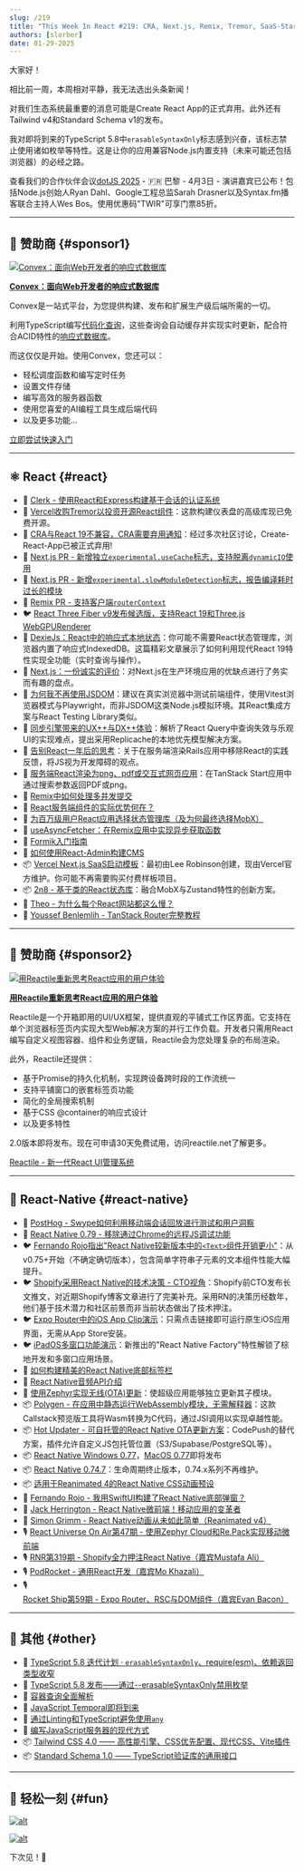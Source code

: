 ```yaml
---
slug: /219
title: "This Week In React #219: CRA, Next.js, Remix, Tremor, SaaS-Starter, Local-First, JSDom, 2n8, RN-Windows, OTA, Polygen, Audio API, Debugging, Shopify, Bottom Tabs, Reanimated, Tailwind, Standard Schema, TypeScript..."
authors: [slorber]
date: 01-29-2025
---
```


大家好！

相比前一周，本周相对平静，我无法选出头条新闻！

对我们生态系统最重要的消息可能是Create React App的正式弃用。此外还有Tailwind v4和Standard Schema v1的发布。

我对即将到来的TypeScript 5.8中`erasableSyntaxOnly`标志感到兴奋，该标志禁止使用诸如枚举等特性。这是让你的应用兼容Node.js内置支持（未来可能还包括浏览器）的必经之路。

查看我们的合作伙伴会议[dotJS 2025](https://www.dotjs.io/?utm_source=thisweekinreact) - 🇫🇷 巴黎 - 4月3日 - 演讲嘉宾已公布！包括Node.js创始人Ryan Dahl、Google工程总监Sarah Drasner以及Syntax.fm播客联合主持人Wes Bos。使用优惠码"TWIR"可享门票85折。

<!-- truncate -->


<Support />

---

## 💸 赞助商 {#sponsor1}

[![Convex：面向Web开发者的响应式数据库](/emails/issues/219/convexbanner.jpg)](https://convex.link/thisweek)

**[Convex：面向Web开发者的响应式数据库](https://convex.link/thisweek)**

Convex是一站式平台，为您提供构建、发布和扩展生产级后端所需的一切。

利用TypeScript编写[代码化查询](https://docs.convex.dev/functions/query-functions/)，这些查询会自动缓存并实现实时更新，配合符合ACID特性的[响应式数据库](https://docs.convex.dev/database)。

而这仅仅是开始。使用Convex，您还可以：

- 轻松调度函数和编写定时任务
- 设置文件存储
- 编写高效的服务器函数
- 使用您喜爱的AI编程工具生成后端代码
- 以及更多功能...

[立即尝试快速入门](https://docs.convex.dev/quickstarts)

---

## ⚛️ React {#react}

- 💸 [Clerk - 使用React和Express构建基于会话的认证系统](https://go.clerk.com/HRqsMAP)
- 📣 [Vercel收购Tremor以投资开源React组件](https://vercel.com/blog/vercel-acquires-tremor)：这款构建仪表盘的高级库现已免费开源。
- 👀 [CRA与React 19不兼容，CRA需要弃用通知](https://github.com/facebook/create-react-app/issues/17004)：经过多次社区讨论，Create-React-App已被正式弃用\!
- 👀 [Next.js PR - 新增独立`experimental.useCache`标志，支持脱离`dynamicIO`使用](https://github.com/vercel/next.js/pull/75240)
- 👀 [Next.js PR - 新增`experimental.slowModuleDetection`标志，报告编译耗时过长的模块](https://github.com/vercel/next.js/pull/75368)
- 👀 [Remix PR - 支持客户端`routerContext`](https://github.com/remix-run/react-router/pull/12515)
- 🐦 [React Three Fiber v9发布候选版，支持React 19和Three.js WebGPURenderer](https://x.com/0xca0a/status/1882441755368563114)
- 📜 [DexieJs：React中的响应式本地状态](https://www.typeonce.dev/article/dexie-js-reactive-local-state-in-react)：你可能不需要React状态管理库，浏览器内置了响应式IndexedDB。这篇精彩文章展示了如何利用现代React 19特性实现全功能（实时查询与操作）。
- 📜 [Next.js：一份诚实的评价](https://beeps.dev/blog/nextjs-an-honest-review)：对Next.js在生产环境应用的优缺点进行了务实而有趣的盘点。
- 📜 [为何我不再使用JSDOM](https://www.epicweb.dev/why-i-won-t-use-jsdom)：建议在真实浏览器中测试前端组件，使用Vitest浏览器模式与Playwright，而非JSDOM这类Node.js模拟环境。其React集成方案与React Testing Library类似。
- 📜 [同步引擎带来的UX++与DX++体验](https://www.carlassmann.com/blog/improve-ux-dx-with-sync-engines)：解析了React Query中查询失效与乐观UI的实现难点，提出采用Replicache的本地优先模型解决方案。
- 📜 [告别React一年后的思考](https://kellysutton.com/2025/01/18/moving-on-from-react-a-year-later.html)：关于在服务端渲染Rails应用中移除React的实践反馈，将JS视为开发障碍的观点。
- 📜 [服务端React渲染为png、pdf或交互式网页应用](https://swizec.com/blog/server-side-react-that-renders-as-png-pdf-or-interactive-webapp/)：在TanStack Start应用中通过搜索参数返回PDF或png。
- 📜 [Remix中如何处理多并发提交](https://tigerabrodi.blog/how-to-handle-multiple-concurrent-submissions-in-remix)
- 📜 [React服务端组件的实际优势何在？](https://tigerabrodi.blog/why-is-react-server-components-actually-beneficial-full-history)
- 📜 [为百万级用户React应用选择状态管理库（及为何最终选择MobX）](https://www.photoroom.com/inside-photoroom/picking-a-state-management-library-why-we-went-with-mobx-)
- 📜 [useAsyncFetcher：在Remix应用中实现异步获取函数](https://www.cerbos.dev/blog/useasyncfetcher-implement-asynchronous-fetch-in-remix)
- 📜 [Formik入门指南](https://playfulprogramming.com/posts/formik-intro)
- 📜 [如何使用React-Admin构建CMS](https://marmelab.com/blog/2025/01/24/how-to-build-a-cms-with-react-admin.html)
- 📦 [Vercel Next.js SaaS启动模板](https://github.com/nextjs/saas-starter)：最初由Lee Robinson创建，现由Vercel官方维护。你可能不再需要购买付费样板项目。
- 📦 [2n8 - 基于类的React状态库](https://2n8.wstone.uk/)：融合MobX与Zustand特性的创新方案。
- 🎥 [Theo - 为什么每个React网站都这么慢？](https://www.youtube.com/watch?v=INLq9RPAYUw)
- 🎥 [Youssef Benlemlih - TanStack Router完整教程](https://www.youtube.com/watch?v=fpXOT8SNTpY)

<SubscribeFormEmbed placement="middle" />

---

## 💸 赞助商 {#sponsor2}

[![用Reactile重新思考React应用的用户体验](/emails/issues/216/reactile.jpg)](https://www.reactile.net/?utm_source=ThisweekinReact)

**[用Reactile重新思考React应用的用户体验](https://www.reactile.net/?utm_source=ThisweekinReact)**

Reactile是一个开箱即用的UI/UX框架，提供直观的平铺式工作区界面。它支持在单个浏览器标签页内实现大型Web解决方案的并行工作负载。开发者只需用React编写自定义视图容器、组件和业务逻辑，Reactile会为您处理复杂的布局渲染。

此外，Reactile还提供：

- 基于Promise的持久化机制，实现跨设备跨时段的工作流统一
- 支持平铺窗口的嵌套标签页功能
- 简化的全局搜索机制
- 基于CSS @container的响应式设计
- 以及更多特性

2.0版本即将发布。现在可申请30天免费试用，访问reactile.net了解更多。

[Reactile - 新一代React UI管理系统](https://www.reactile.net/price?utm_source=ThisweekinReact)

---

## 📱 React-Native {#react-native}

- 💸 [PostHog - Swype如何利用移动端会话回放进行测试和用户洞察](https://dub.link/twir-jan29)
- 📣 [React Native 0.79 - 移除通过Chrome的远程JS调试功能](https://github.com/react-native-community/discussions-and-proposals/discussions/872)
- 🐦 [Fernando Rojo指出"React Native较新版本中的`<Text>`组件开销更小"](https://x.com/FernandoTheRojo/status/1882111985661415556)：从v0.75+开始（不确定确切版本），包含简单字符串子元素的文本组件性能大幅提升。
- 🐦 [Shopify采用React Native的技术决策 - CTO视角](https://x.com/jmwind/status/1882071857098080653)：Shopify前CTO发布长文推文，对近期Shopify博客文章进行了完美补充。采用RN的决策历经数年，他们基于技术潜力和社区前景而非当前状态做出了技术押注。
- 🐦 [Expo Router中的iOS App Clip演示](https://x.com/Baconbrix/status/1882141919574360421)：只需点击链接即可运行原生iOS应用界面，无需从App Store安装。
- 🐦 [iPadOS多窗口功能演示](https://x.com/o_kwasniewski/status/1882388170643272130)：新推出的"React Native Factory"特性解锁了棕地开发和多窗口应用场景。
- 📜 [如何构建精美的React Native底部标签栏](https://expo.dev/blog/how-to-build-beautiful-react-native-bottom-tabs)
- 📜 [React Native音频API介绍](https://blog.swmansion.com/hello-react-native-audio-api-bb0f10347211)
- 📜 [使用Zephyr实现无线(OTA)更新](https://zephyr-cloud.io/blog/ota-with-zephyr)：使超级应用能够独立更新其子模块。
- 📦 [Polygen - 在应用中静态运行WebAssembly模块，无需解释器](https://github.com/callstackincubator/polygen)：这款Callstack预览版工具将Wasm转换为C代码，通过JSI调用以实现卓越性能。
- 📦 [Hot Updater - 可自托管的React Native OTA更新方案](https://github.com/gronxb/hot-updater)：CodePush的替代方案，插件允许自定义JS包托管位置（S3/Supabase/PostgreSQL等）。
- 📦 [React Native Windows 0.77](https://github.com/microsoft/react-native-windows/releases/tag/react-native-windows_v0.77.0)，[MacOS 0.77](https://github.com/microsoft/react-native-macos/pull/2333)即将发布
- 📦 [React Native 0.74.7](https://github.com/facebook/react-native/releases/tag/v0.74.7)：生命周期终止版本，0.74.x系列不再维护。
- 📦 [适用于Reanimated 4的React Native CSS动画预设](https://github.com/software-mansion-labs/react-native-css-animations)
- 🎥 [Fernando Rojo - 我用SwiftUI构建了React Native底部弹窗？](https://www.youtube.com/watch?v=TFEPTgGJ2iU)
- 🎥 [Jack Herrington - React Native微前端！移动应用的变革者](https://www.youtube.com/watch?v=Lp-5wSsd5Do)
- 🎥 [Simon Grimm - React Native动画从未如此简单（Reanimated v4）](https://www.youtube.com/watch?v=QgCLSR9EbDc)
- 🎙️ [React Universe On Air第47期 - 使用Zephyr Cloud和Re.Pack实现移动微前端](https://www.youtube.com/watch?v=9fHpEngW2lU)
- 🎙️ [RNR第319期 - Shopify全力押注React Native（嘉宾Mustafa Ali）](https://www.reactnativeradio.com/episodes/rnr-319-shopify-goes-full-throttle-on-react-native-with-mustafa-ali)
- 🎙️ [PodRocket - 通用React开发（嘉宾Mo Khazali）](https://podrocket.logrocket.com/universal-react-mo-khazali)
- 🎙️ [Rocket Ship第59期 - Expo Router、RSC与DOM组件（嘉宾Evan Bacon）](https://share.transistor.fm/s/df636b75)

---

## 🔀 其他 {#other}

- 👀 [TypeScript 5.8 迭代计划 · `erasableSyntaxOnly`、require(esm)、依赖返回类型收窄](https://github.com/microsoft/TypeScript/issues/61023)
- 📜 [TypeScript 5.8 发布——通过--erasableSyntaxOnly禁用枚举](https://www.totaltypescript.com/erasable-syntax-only)
- 📜 [容器查询全面解析](https://www.joshwcomeau.com/css/container-queries-unleashed/)
- 📜 [JavaScript Temporal即将到来](https://developer.mozilla.org/en-US/blog/javascript-temporal-is-coming/)
- 📜 [通过Linting和TypeScript避免使用`any`](https://typescript-eslint.io/blog/avoiding-anys/)
- 📜 [编写JavaScript服务器的现代方式](https://marvinh.dev/blog/modern-way-to-write-javascript-servers/)
- 📦 [Tailwind CSS 4.0 —— 高性能引擎、CSS优先配置、现代CSS、Vite插件](https://tailwindcss.com/blog/tailwindcss-v4)
- 📦 [Standard Schema 1.0 —— TypeScript验证库的通用接口](https://standardschema.dev/)

---

## 🤭 轻松一刻 {#fun}

[![alt](/emails/issues/219/meme.jpg)](https://x.com/dcorbacho/status/1655443576195538946)

[![alt](/emails/issues/219/meme2.jpg)](https://x.com/thekitze/status/1883985586194706537)

下次见！👋
